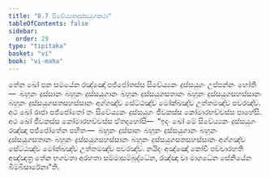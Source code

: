```yaml
---
title: "8.7 සිවේය්‍යකදුස්සයුගකථා"
tableOfContents: false
sidebar:
  order: 29
type: "tipitaka"
basket: "vi"
book: "vi-maha"
---
```



<DynamicBreadcrumb />

<Division number="335" book="vi-maha">

<Paragraph number="1583" book="vi-maha">
තේන ඛෝ පන සමයේන රඤ්ඤෝ පජ්ජෝතස්ස සිවේය්‍යකං දුස්සයුගං උප්පන්නං හෝති—  බහූනං දුස්සානං බහූනං දුස්සයුගානං බහූනං දුස්සයුගසතානං බහූනං දුස්සයුගසහස්සානං බහූනං දුස්සයුගසතසහස්සානං අග්ගඤ්ච සේට්ඨඤ්ච මෝක්ඛඤ්ච උත්තමඤ්ච පවරඤ්ච. අථ ඛෝ රාජා පජ්ජෝතෝ තං සිවේය්‍යකං දුස්සයුගං ජීවකස්ස කෝමාරභච්චස්ස පාහේසි. අථ ඛෝ ජීවකස්ස කෝමාරභච්චස්ස ඒතදහෝසි—  “ඉදං ඛෝ මේ සිවේය්‍යකං දුස්සයුගං රඤ්ඤා පජ්ජෝතේන පහිතං—  බහූනං දුස්සානං බහූනං දුස්සයුගානං බහූනං දුස්සයුගසතානං බහූනං දුස්සයුගසහස්සානං බහූනං දුස්සයුගසතසහස්සානං අග්ගඤ්ච සේට්ඨඤ්ච මෝක්ඛඤ්ච උත්තමඤ්ච පවරඤ්ච. නයිදං අඤ්ඤෝ කෝචි පච්චාරහති අඤ්ඤත්‍ර තේන භගවතා අරහතා සම්මාසම්බුද්ධේන, රඤ්ඤා වා මාගධේන සේනියේන බිම්බිසාරේනා”ති.
</Paragraph>
</Division>